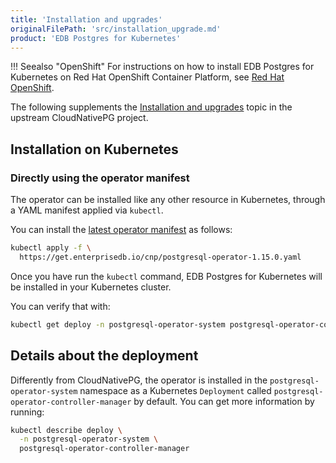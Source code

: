 ```yaml
---
title: 'Installation and upgrades'
originalFilePath: 'src/installation_upgrade.md'
product: 'EDB Postgres for Kubernetes'
---
```


!!! Seealso "OpenShift"
    For instructions on how to install EDB Postgres for Kubernetes on Red Hat
    OpenShift Container Platform, see [Red Hat OpenShift](openshift.md).


The following supplements the [Installation and upgrades](https://cloudnative-pg.io/documentation/1.15.0/installation_upgrade/) topic in the upstream CloudNativePG project.

## Installation on Kubernetes

### Directly using the operator manifest

The operator can be installed like any other resource in Kubernetes,
through a YAML manifest applied via `kubectl`.

You can install the [latest operator manifest](https://get.enterprisedb.io/cnp/postgresql-operator-1.15.0.yaml)
as follows:

```sh
kubectl apply -f \
  https://get.enterprisedb.io/cnp/postgresql-operator-1.15.0.yaml
```

Once you have run the `kubectl` command, EDB Postgres for Kubernetes will be installed in your Kubernetes cluster.

You can verify that with:

```sh
kubectl get deploy -n postgresql-operator-system postgresql-operator-controller-manager
```

<!-- THIS NEEDS TO BE DONE
### Using the Operator Lifecycle Manager (OLM)

OperatorHub is a community-sourced index of operators available via the
[Operator Lifecycle Manager](https://github.com/operator-framework/operator-lifecycle-manager),
which is a package managing system for operators.

You can install EDB Postgres for Kubernetes using the metadata available in the
[EDB Postgres for Kubernetes page](https://operatorhub.io/operator/cloud-native-postgresql)
from the [OperatorHub.io website](https://operatorhub.io), following the installation steps listed on that page.

-->

## Details about the deployment

Differently from CloudNativePG, the operator is installed in the `postgresql-operator-system` namespace as a Kubernetes
`Deployment` called `postgresql-operator-controller-manager` by default. You can get more information by running:

```sh
kubectl describe deploy \
  -n postgresql-operator-system \
  postgresql-operator-controller-manager
```

